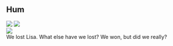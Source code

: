 <div className="m-5 p-5 bg-black rounded-md shadow-sm">

<h2 className="text-2xl font-bold mb-4 text-white">
  Hum
</h2>

<div class="grid grid-rows-1 grid-flow-col gap-4">
  <div class="row-span-3 gap-2">
    <img src="https://mj-gallery.com/7c1b8160-e317-4983-b5bb-c78a873bfe1e/grid_0.png" />
    <img
      className="mt-4"
      src="https://mj-gallery.com/1c2a9122-55f9-47e1-9b2f-19577df176db/grid_0.png"
    />
  </div>
  <div class="col-span-2 ...">
    <img src="https://mj-gallery.com/d26a7766-54e9-4de7-960b-13e92246a647/grid_0.png" />
  </div>
  <div className="text-white">
    We lost Lisa. What else have we lost? We won, but did we really?    
  </div>
</div>

</div>
